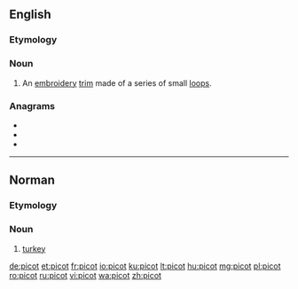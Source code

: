 ==English==

===Etymology===
{{etyl|fr|en}}

===Noun===
{{wikipedia}}
{{en-noun}}

# An [[embroidery]] [[trim]] made of a series of small [[loop]]s.

===Anagrams===
* {{l|en|cop it}}
* {{l|en|optic}}
* {{l|en|topic}}

----

==Norman==

===Etymology===
{{rfe|lang=nrf}}

===Noun===
{{nrf-noun|m}}

# {{lb|nrf|Jersey}} [[turkey]]

{{catlangcode|nrf|Poultry}}

[[de:picot]]
[[et:picot]]
[[fr:picot]]
[[io:picot]]
[[ku:picot]]
[[lt:picot]]
[[hu:picot]]
[[mg:picot]]
[[pl:picot]]
[[ro:picot]]
[[ru:picot]]
[[vi:picot]]
[[wa:picot]]
[[zh:picot]]